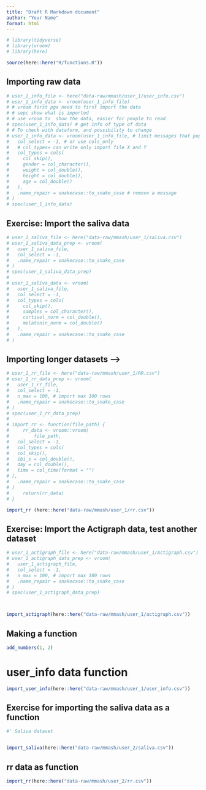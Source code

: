 ```yaml
---
title: "Draft R Markdown document"
author: "Your Name"
format: html
---
```


```r
# library(tidyverse)
# library(vroom)
# library(here)

source(here::here("R/functions.R"))

```


## Importing raw data
```r
# user_1_info_file <- here("data-raw/mmash/user_1/user_info.csv")
# user_1_info_data <- vroom(user_1_info_file)
# # vroom first pga need to first import the data
# # sepc show what is imported
# # use vroom to  show the data, easier for people to read
# spec(user_1_info_data) # get info of type of data
# # To check with dataform, and possibility to change
# user_1_info_data <- vroom(user_1_info_file, # limit messages that pop up
#   col_select = -1, # or use cols_only
#   # col_types= can write only import file X and Y
#   col_types = cols(
#     col_skip(),
#     gender = col_character(),
#     weight = col_double(),
#     height = col_double(),
#     age = col_double()
#   ),
#   .name_repair = snakecase::to_snake_case # remove a message
# )
# spec(user_1_info_data)
```


## Exercise: Import the saliva data
```r
# user_1_saliva_file <- here("data-raw/mmash/user_1/saliva.csv")
# user_1_saliva_data_prep <- vroom(
#   user_1_saliva_file,
#   col_select = -1,
#   .name_repair = snakecase::to_snake_case
# )
# spec(user_1_saliva_data_prep)
# 
# user_1_saliva_data <- vroom(
#   user_1_saliva_file,
#   col_select = -1,
#   col_types = cols(
#     col_skip(),
#     samples = col_character(),
#     cortisol_norm = col_double(),
#     melatonin_norm = col_double()
#   ),
#   .name_repair = snakecase::to_snake_case
# )
```



## Importing longer datasets -->

```r
# user_1_rr_file <- here("data-raw/mmash/user_1/RR.csv")
# user_1_rr_data_prep <- vroom(
#   user_1_rr_file,
#   col_select = -1,
#   n_max = 100, # import max 100 rows
#   .name_repair = snakecase::to_snake_case
# )
# spec(user_1_rr_data_prep)
# 
# import_rr <- function(file_path) {
#     rr_data <- vroom::vroom(
#         file_path,
#   col_select = -1,
#   col_types = cols(
#   col_skip(),
#   ibi_s = col_double(),
#   day = col_double(),
#   time = col_time(format = "")
# ),
#   .name_repair = snakecase::to_snake_case
# )
#     return(rr_data)
# }

import_rr (here::here("data-raw/mmash/user_1/rr.csv"))

```


## Exercise: Import the Actigraph data, test another dataset
```r
# user_1_actigraph_file <- here("data-raw/mmash/user_1/Actigraph.csv")
# user_1_actigraph_data_prep <- vroom(
#   user_1_actigraph_file,
#   col_select = -1,
#   n_max = 100, # import max 100 rows
#   .name_repair = snakecase::to_snake_case
# )
# spec(user_1_actigraph_data_prep)



import_actigraph(here::here("data-raw/mmash/user_1/actigraph.csv"))
```


## Making a function

```r

add_numbers(1, 2)
```


# user_info data function

```r

import_user_info(here::here("data-raw/mmash/user_1/user_info.csv"))

```



## Exercise for importing the saliva data as a function

```r
#' Saliva dataset


import_saliva(here::here("data-raw/mmash/user_2/saliva.csv"))

```


## rr data as function
```r
import_rr(here::here("data-raw/mmash/user_2/rr.csv"))
```


